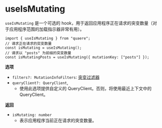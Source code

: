 # useIsMutating

`useIsMutating` 是一个可选的 hook，用于返回应用程序正在请求的突变数量（对于应用程序范围的加载指示器非常有用）。

```tsx
import { useIsMutating } from "quaere";
// 请求正在请求的突变数量
const isMutating = useIsMutating();
// 请求以 "posts" 为前缀的突变数量
const isMutatingPosts = useIsMutating({ mutationKey: ["posts"] });
```

**选项**

- `filters?: MutationInfoFilters`: [突变过滤器](/docs/filters#mutationinfo-filters)
- `queryClient?: QueryClient`,
  - 使用此选项提供自定义的 QueryClient。否则，将使用最近上下文中的 QueryClient。

**返回**

- `isMutating: number`
  - 表示应用程序当前正在请求的突变数量。

